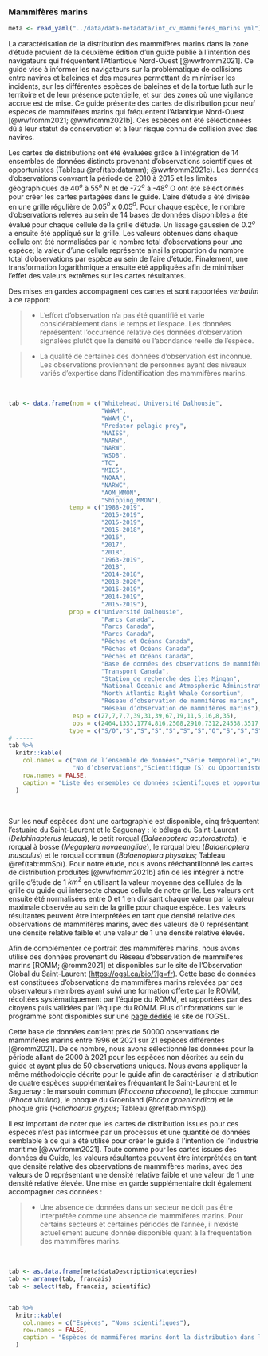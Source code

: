 ### Mammifères marins

```r
meta <- read_yaml("../data/data-metadata/int_cv_mammiferes_marins.yml")
```

<!--
Citation: Le WWF-Canada et le Réseau d’observation de mammifères marins. Données cartographiques : Navires et baleines de l’Atlantique Nord-Ouest : Guide à l’intention de l’industrie maritime, 2e édition. 2021. Données disponibles sur le site https://www.navigationbaleines.ca/fr/accueil/
--->

La caractérisation de la distribution des mammifères marins dans la zone d'étude provient de la deuxième édition d'un guide publié à l'intention des navigateurs qui fréquentent l'Atlantique Nord-Ouest [@wwfromm2021]. Ce guide vise à informer les navigateurs sur la problématique de collisions entre navires et baleines et des mesures permettant de minimiser les incidents, sur les différentes espèces de baleines et de la tortue luth sur le territoire et de leur présence potentielle, et sur des zones où une vigilance accrue est de mise. Ce guide présente des cartes de distribution pour neuf espèces de mammifères marins qui fréquentent l'Atlantique Nord-Ouest [@wwfromm2021; @wwfromm2021b]. Ces espèces ont été sélectionnées dû à leur statut de conservation et à leur risque connu de collision avec des navires.

Les cartes de distributions ont été évaluées grâce à l'intégration de 14 ensembles de données distincts provenant d'observations scientifiques et opportunistes (Tableau \@ref(tab:datamm); @wwfromm2021c). Les données d'observations convrant la période de 2010 à 2015 et les limites géographiques de 40$^o$ à 55$^o$ N et de -72$^o$ à -48$^o$ O ont été sélectionnés pour créer les cartes partagées dans le guide. L'aire d'étude a été divisée en une grille régulière de 0.05$^o$ x 0.05$^o$. Pour chaque espèce, le nombre d'observations relevés au sein de 14 bases de données disponibles a été évalué pour chaque cellule de la grille d'étude. Un lissage gaussien de 0.2$^o$ a ensuite été appliqué sur la grille. Les valeurs obtenues dans chaque cellule ont été normalisées par le nombre total d'observations pour une espèce; la valeur d'une cellule représente ainsi la proportion du nombre total d'observations par espèce au sein de l'aire d'étude. Finalement, une transformation logarithmique a ensuite été appliquées afin de minimiser l'effet des valeurs extrêmes sur les cartes résultantes.

Des mises en gardes accompagnent ces cartes et sont rapportées *verbatim* à ce rapport:

> - L'effort d'observation n'a pas été quantifié et varie considérablement dans le temps et l'espace. Les données représentent l’occurrence relative des données d’observation signalées plutôt que la densité ou l'abondance réelle de l'espèce.

> - La qualité de certaines des données d'observation est inconnue. Les observations proviennent de personnes ayant des niveaux variés d’expertise dans l'identification des mammifères marins.


<br/>

```r
tab <- data.frame(nom = c("Whitehead, Université Dalhousie",
                          "WWAM",
                          "WWAM_C",
                          "Predator pelagic prey",
                          "NAISS",
                          "NARW",
                          "NARW",
                          "WSDB",
                          "TC",
                          "MICS",
                          "NOAA",
                          "NARWC",
                          "AOM_MMON",
                          "Shipping_MMON"),
                 temp = c("1988-2019",
                          "2015-2019",
                          "2015-2019",
                          "2015-2018",
                          "2016",
                          "2017",
                          "2018",
                          "1963-2019",
                          "2018",
                          "2014-2018",
                          "2018-2020",
                          "2015-2019",
                          "2014-2019",
                          "2015-2019"),
                 prop = c("Université Dalhousie",
                          "Parcs Canada",
                          "Parcs Canada",
                          "Parcs Canada",
                          "Pêches et Océans Canada",
                          "Pêches et Océans Canada",
                          "Pêches et Océans Canada",
                          "Base de données des observations de mammifères marins et d’animaux pélagiques, Pêches et Océans Canada, Dartmouth, N.-É. [2020/02/13]",
                          "Transport Canada",
                          "Station de recherche des îles Mingan",
                          "National Oceanic and Atmospheric Administration",
                          "North Atlantic Right Whale Consortium",
                          "Réseau d’observation de mammifères marins",
                          "Réseau d’observation de mammifères marins"),
                  esp = c(27,7,7,7,39,31,39,67,19,11,5,16,8,35),
                  obs = c(2464,1353,1774,816,2508,2910,7312,24538,3517,4808,2699,18190,4705,5891),
                 type = c("S/O","S","S","S","S","S","S","O","S","S","S","S","S","O"))
# -----
tab %>%
  knitr::kable(
    col.names = c("Nom de l’ensemble de données","Série temporelle","Propriétaire","No d’espèces",
                  "No d’observations","Scientifique (S) ou Opportuniste (O)"),
    row.names = FALSE,
    caption = "Liste des ensembles de données scientifiques et opportunistes utilisés pour créer les cartes, y compris des renseignements sur la période couverte par l’ensemble de données, le nombre d'espèces et le nombre d'observations d'un ou de plusieurs individus disponibles pour l'analyse, et le propriétaire de l’ensemble de données. Tableau tiré de : @wwfromm2021c."
  )
```

<br/>


Sur les neuf espèces dont une cartographie est disponible, cinq fréquentent l'estuaire du Saint-Laurent et le Saguenay : le béluga du Saint-Laurent (*Delphinapterus leucas*), le petit rorqual (*Balaenoptera acutorostrata*), le rorqual à bosse (*Megaptera novaeangliae*), le rorqual bleu (*Balaenoptera musculus*) et le rorqual commun (*Balaenoptera physalus*; Tableau \@ref(tab:mmSp)). Pour notre étude, nous avons rééchantillonné les cartes de distribution produites [@wwfromm2021b] afin de les intégrer à notre grille d'étude de 1 $km^2$ en utilisant la valeur moyenne des celllules de la grille du guide qui intersecte chaque cellule de notre grille. Les valeurs ont ensuite été normalisées entre 0 et 1 en divisant chaque valeur par la valeur maximale observée au sein de la grille pour chaque espèce. Les valeurs résultantes peuvent être interprétées en tant que densité relative des observations de mammifères marins, avec des valeurs de 0 représentant une densité relative faible et une valeur de 1 une densité relative élevée.

Afin de complémenter ce portrait des mammifères marins, nous avons utilisé des données provenant du Réseau d'observation de mammifères marins [ROMM; @romm2021] et disponibles sur le site de l'Observation Global du Saint-Laurent ([https://ogsl.ca/bio/?lg=fr](https://ogsl.ca/bio/?lg=fr)). Cette base de données est constituées d'observations de mammifères marins relevées par des observateurs membres ayant suivi une formation offerte par le ROMM, récoltées systématiquement par l'équipe du ROMM, et rapportées par des citoyens puis validées par l'équipe du ROMM. Plus d'informations sur le programme sont disponibles sur une [page dédiée](https://ogsl.ca/fr/biodiversite-mammiferes-marins-romm-information-sur-les-donnees/) le site de l'OGSL.

Cette base de données contient près de 50000 observations de mammifères marins entre 1996 et 2021 sur 21 espèces différentes [@romm2021]. De ce nombre, nous avons sélectionné les données pour la période allant de 2000 à 2021 pour les espèces non décrites au sein du guide et ayant plus de 50 observations uniques. Nous avons appliquer la même méthodologie décrite pour le guide afin de caractériser la distribution de quatre espèces supplémentaires fréquantant le Saint-Laurent et le Saguenay : le marsouin commun	(*Phocoena phocoena*), le phoque commun	(*Phoca vitulina*), le phoque du Groenland	(*Phoca groenlandica*) et le phoque gris	(*Halichoerus grypus*; Tableau \@ref(tab:mmSp)).

Il est important de noter que les cartes de distribution issues pour ces espèces n'est pas informée par un processus et une quantité de données semblable à ce qui a été utilisé pour créer le guide à l'intention de l'industrie maritime [@wwfromm2021]. Toute comme pour les cartes issues des données du Guide, les valeurs résultantes peuvent être interprétées en tant que densité relative des observations de mammifères marins, avec des valeurs de 0 représentant une densité relative faible et une valeur de 1 une densité relative élevée. Une mise en garde supplémentaire doit également accompagner ces données :

> - Une absence de données dans un secteur ne doit pas être interprétée comme une absence de mammifères marins. Pour certains secteurs et certaines périodes de l’année, il n’existe actuellement aucune donnée disponible quant à la fréquentation des mammifères marins.



<br/>

```r
tab <- as.data.frame(meta$dataDescription$categories)
tab <- arrange(tab, francais)
tab <- select(tab, francais, scientific)


tab %>%
  knitr::kable(
    col.names = c("Espèces", "Noms scientifiques"),
    row.names = FALSE,
    caption = "Espèces de mammifères marins dont la distribution dans l'estuaire du Saint-Laurent et le Saguenay est disponible dans @wwfromm2021 et @romm2021."
  )
```

<br/>
